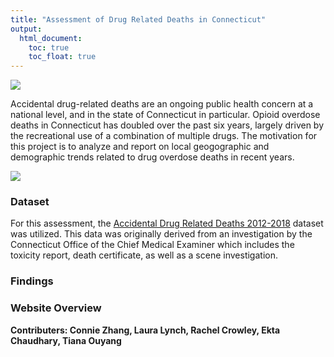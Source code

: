 ```yaml
---
title: "Assessment of Drug Related Deaths in Connecticut"
output: 
  html_document:
    toc: true
    toc_float: true
---
```


![](image1.jpeg)

Accidental drug-related deaths are an ongoing public health concern at a national level, and in the state of Connecticut in particular. Opioid overdose deaths in Connecticut has doubled over the past six years, largely driven by the recreational use of a combination of multiple drugs. The motivation for this project is to analyze and report on local geogographic and demographic trends related to drug overdose deaths in recent years. 

![](ambulance photo.jpg)

### **Dataset**

For this assessment, the [Accidental Drug Related Deaths 2012-2018](https://catalog.data.gov/dataset/accidental-drug-related-deaths-january-2012-sept-2015) dataset was utilized. This data was originally derived from an investigation by the Connecticut Office of the Chief Medical Examiner which includes the toxicity report, death certificate, as well as a scene investigation.


### **Findings**

### **Website Overview**


**Contributers: Connie Zhang, Laura Lynch, Rachel Crowley, Ekta Chaudhary, Tiana Ouyang**

